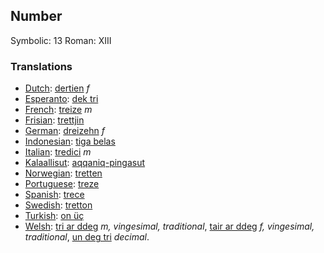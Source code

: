 ==Number==

Symbolic: 13
Roman: XIII

===Translations===

*[[Dutch]]: [[dertien]] ''f''
*[[Esperanto]]: [[dek tri]]
*[[French]]: [[treize]] ''m''
*[[Frisian]]: [[trettjin]]
*[[German]]: [[dreizehn]] ''f''
*[[Indonesian]]: [[tiga belas]]
*[[Italian]]: [[tredici]] ''m''
*[[Kalaallisut]]: [[aqqaniq-pingasut]]
*[[Norwegian]]: [[tretten]]
*[[Portuguese]]: [[treze]]
*[[Spanish]]: [[trece]]
*[[Swedish]]: [[tretton]]
*[[Turkish]]: [[on üç]]
*[[Welsh]]: [[tri ar ddeg]] ''m, vingesimal, traditional'', [[tair ar ddeg]] ''f, vingesimal, traditional'', [[un deg tri]] ''decimal''.